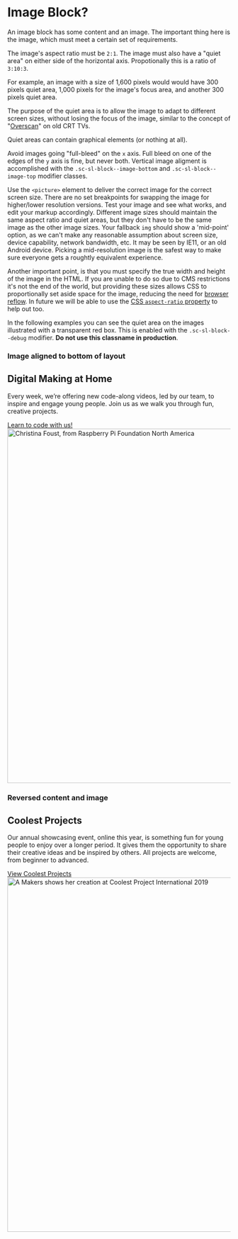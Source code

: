 
<Meta title="Layouts|Image Block?" />

# Image Block?

An image block has some content and an image. The important thing here is the image, which must meet a certain set of requirements.

The image's aspect ratio must be `2:1`. The image must also have a "quiet area" on either side of the horizontal axis. Propotionally this is a ratio of `3:10:3`.

For example, an image with a size of 1,600 pixels would would have 300 pixels quiet area, 1,000 pixels for the image's focus area, and another 300 pixels quiet area.

The purpose of the quiet area is to allow the image to adapt to different screen sizes, without losing the focus of the image, similar to the concept of "[Overscan](https://en.wikipedia.org/wiki/Overscan)" on old CRT TVs.

Quiet areas can contain graphical elements (or nothing at all).

Avoid images going "full-bleed" on the `x` axis. Full bleed on one of the edges of the `y` axis is fine, but never both. Vertical image aligment is accomplished with the `.sc-sl-block--image-bottom` and `.sc-sl-block--image-top` modifier classes.

Use the `<picture>` element to deliver the correct image for the correct screen size. There are no set breakpoints for swapping the image for higher/lower resolution versions. Test your image and see what works, and edit your markup accordingly. Different image sizes should maintain the same aspect ratio and quiet areas, but they don't have to be the same image as the other image sizes. Your fallback `img` should show a 'mid-point' option, as we can't make any reasonable assumption about screen size, device capability, network bandwidth, etc. It may be seen by IE11, or an old Android device. Picking a mid-resolution image is the safest way to make sure everyone gets a roughtly equivalent experience.

Another important point, is that you must specify the true width and height of the image in the HTML. If you are unable to do so due to CMS restrictions it's not the end of the world, but providing these sizes allows CSS to proportionally set aside space for the image, reducing the need for [browser reflow](https://developers.google.com/speed/docs/insights/browser-reflow). In future we will be able to use the [CSS `aspect-ratio` property](https://developer.mozilla.org/en-US/docs/Web/CSS/aspect-ratio) to help out too.

In the following examples you can see the quiet area on the images illustrated with a transparent red box. This is enabled with the `.sc-sl-block--debug` modifier. **Do not use this classname in production**.

### Image aligned to bottom of layout

<Story name="Vanilla">
  <div class="sc-sl-block sc-sl-block--debug sc-sl-block--image-bottom" style={{backgroundColor: 'rgb(240, 248, 255)'}}>
    <div class="sc-sl-block__content">
      <h2 class="sc-rp-type-secondary-heading">
        Digital Making at Home
      </h2>
      <p>
        Every week, we’re offering new code-along videos, led by our team,
        to inspire and engage young people. Join us as we walk you through
        fun, creative projects.
      </p>
      <a class="sc-rp-button" href="#">
        Learn to code with us!
      </a>
    </div>
    <div class="sc-sl-block__figure">
      <picture class="sc-sl-block__image-container">
        <source srcset={christinaSm} />
        <source media="(min-width: 600px)" srcset={christinaMd} />
        <source media="(min-width: 1000px)" srcset={christinaLg} />
        <img
          alt="Christina Foust, from Raspberry Pi Foundation North America"
          class="sc-sl-block__image"
          height="800"
          src={christinaMd}
          width="1600"
        />
      </picture>
    </div>
  </div>
</Story>

### Reversed content and image

<Story name="Reversed">
  <div class="sc-sl-block sc-sl-block--debug sc-sl-block--reverse" style={{backgroundColor: 'rgb(255, 243, 236)'}}>
    <div class="sc-sl-block__content">
      <h2 class="sc-rp-type-secondary-heading">
        Coolest Projects
      </h2>
      <p>
        Our annual showcasing event, online this year, is something
        fun for young people to enjoy over a longer period. It gives
        them the opportunity to share their creative ideas and be
        inspired by others. All projects are welcome, from beginner
        to advanced.
      </p>
      <a class="sc-rp-button" href="#">
        View Coolest Projects
      </a>
    </div>
    <div class="sc-sl-block__figure">
      <picture class="sc-sl-block__image-container">
        <source srcset={coolestProjectsSm} />
        <source media="(min-width: 600px)" srcset={coolestProjectsMd} />
        <source media="(min-width: 1000px)" srcset={coolestProjectsLg} />
        <img
          alt="A Makers shows her creation at Coolest Project International 2019"
          class="sc-sl-block__image"
          height="800"
          src={coolestProjectsMd}
          width="1600"
        />
      </picture>
    </div>
  </div>
</Story>

